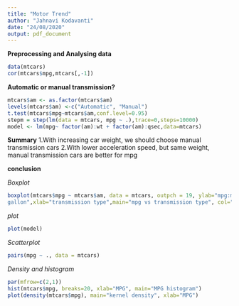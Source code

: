 ---
title: "Motor Trend"
author: "Jahnavi Kodavanti"
date: "24/08/2020"
output: pdf_document
---

**Preprocessing and Analysing data**

```{r load, include=TRUE}
data(mtcars)
cor(mtcars$mpg,mtcars[,-1])
```

**Automatic or manual transmission?**

```{r disp,include=TRUE}
mtcars$am <- as.factor(mtcars$am)
levels(mtcars$am) <-c("Automatic", "Manual")
t.test(mtcars$mpg~mtcars$am,conf.level=0.95)
stepm = step(lm(data = mtcars, mpg ~ .),trace=0,steps=10000)
model <- lm(mpg~ factor(am):wt + factor(am):qsec,data=mtcars)
```

**Summary**
1.With increasing car weight, we should choose manual transmission cars
2.With lower acceleration speed, but same weight, manual transmission cars are better for mpg

**conclusion**

*Boxplot*
```{r plot,include=TRUE}
boxplot(mtcars$mpg ~ mtcars$am, data = mtcars, outpch = 19, ylab="mpg:miles per 
gallon",xlab="transmission type",main="mpg vs transmission type", col="red")
```

*plot*
```{r plot1,include=TRUE}
plot(model)
```

*Scatterplot*
```{r scatterplot,include=TRUE}
pairs(mpg ~ ., data = mtcars)
```

*Density and histogram*
```{r histogram,include=TRUE}
par(mfrow=c(2,1))
hist(mtcars$mpg, breaks=20, xlab="MPG", main="MPG histogram")
plot(density(mtcars$mpg), main="kernel density", xlab="MPG")
```





